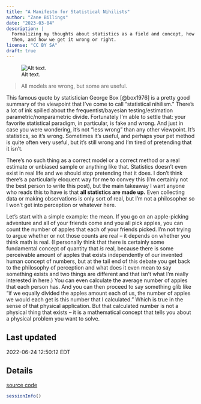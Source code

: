 ```yaml
---
title: "A Manifesto for Statistical Nihilists"
author: "Zane Billings"
date: "2023-03-04"
description: |
  Formalizing my thoughts about statistics as a field and concept, how we use
  them, and how we get it wrong or right.
license: "CC BY SA"
draft: true
---
```


![Alt text.](thumbnail.jpg)

> All models are wrong, but some are useful.

This famous quote by statistician George Box [@box1976] is a pretty good
summary of the viewpoint that I've come to call "statistical nihilism." There's
a lot of ink spilled about the frequentist/bayesian testing/estimation
parametric/nonparametric divide. Fortunately I'm able to settle that: your
favorite statistical paradigm, in particular, is fake and wrong. And just in
case you were wondering, it's not "less wrong" than any other viewpoint. It's
statistics, so it's wrong. Sometimes it's useful, and perhaps your pet method
is quite often very useful, but it's still wrong and I'm tired of pretending
that it isn't.

There's no such thing as a correct model or a correct method or a real estimate
or unbiased sample or anything like that. Statistics doesn't even exist in
real life and we should stop pretending that it does. I don't think there's a
particularly eloquent way for me to convey this (I'm certainly not the best
person to write this post), but the main takeaway I want anyone who reads this
to have is that **all statistics are made up.** Even collecting data or
making observations is only sort of real, but I'm not a philosopher so I won't
get into perception or whatever here.

Let's start with a simple example: the mean. If you go on an apple-picking
adventure and all of your friends come and you all pick apples, you can count
the number of apples that each of your friends picked. I'm not trying to argue
whether or not those counts are real -- it depends on whether you think math
is real. (I personally think that there is certainly some fundamental concept of
quantity that *is* real, because there is some perceivable amount of apples
that exists independently of our invented human concept of numbers, but at the
tail end of this debate you get back to the philosophy of perception and what
does it even mean to say something exists and two things are different and
that isn't what I'm really interested in here.) You can even calculate the
average number of apples that each person has. And you can then proceed to
say something glib like "if we equally divided the apples amount each of us,
the number of apples we would each get is this number that I calculated." Which
is true in the sense of that physical application. But that calculated number
is not a physical thing that exists -- it is a mathematical concept that tells
you about a physical problem you want to solve.



## Last updated {.appendix}
 
2022-06-24 12:50:12 EDT
 
## Details {.appendix}

[source code](https://github.com/wzbillings/zlog/tree/master/_posts/posts/2023-03-04_Statistical-Nihilist-Manifesto/index.Rmd)

```r
sessionInfo()
```


